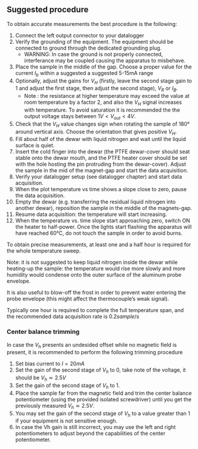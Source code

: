 \clearpage 



## Suggested procedure 

To obtain accurate measurements the best procedure is the following:



1. Connect the left output connector to your datalogger
1. Verify the grounding of the equipment. The equipment should be connected to ground through the dedicated grounding plug. 
    * WARNING: In case the ground is not properly connected, interferance may be coupled causing the apparatus to misbehave. 
1. Place the sample in the middle of the gap. Choose a proper value for the current $I_b$ within a suggested a suggested 5-15mA range
1. Optionally, adjust the gains for $V_H$ (firstly, leave the second stage gain to $1$ and adjust the first stage, then adjust the second stage), $V_R$ or $I_B$. 
    * Note : the resistance at higher temperature may exceed the value at room temperature by a factor 2, and also the $V_H$ signal increases with temperature. To avoid saturation it is recommended the the output voltage stays between $1V<V_{out}<4V$.
1. Check that the $V_H$ value changes sign when rotating the sample of 180° around vertical axis. Choose the orientation that gives positive $V_H$.
1. Fill about half of the dewar with liquid nitrogen and wait until the liquid surface is quiet.
1. Insert the cold finger into the dewar (the PTFE dewar-cover should seat stable onto the dewar mouth, and the PTFE heater cover should be set with the hole hosting the pin protruding from the dewar-cover). Adjust the sample in the mid of the magnet-gap and start the data acquisition.
1. Verify your datalogger setup (see datalogger chapter) and start data acquisition.
1. When the plot temperature vs time shows a slope close to zero, pause the data acquisition.
1. Empty the dewar (e.g. transferring the residual liquid nitrogen into another dewar), reposition the sample in the middle of the magnets-gap.
1. Resume data acquisition: the temperature will start increasing.
1. When the temperature vs. time slope start approaching zero, switch ON the heater to half-power. Once the lights start flashing the apparatus will have reached 60°C, do not touch the sample in order to avoid burns.

To obtain precise measurements, at least one and a half hour is required for the whole temperature sweep. 

Note: it is not suggested to keep liquid nitrogen inside the dewar while heating-up the sample: the temperature would rise more slowly and more humidity would condense onto the outer surface of the aluminum probe envelope. 

It is also useful to blow-off the frost in order to prevent water entering the probe envelope (this might affect the thermocouple's weak signal).

Typically one hour is required to complete the full temperature span, and the recommended data acquisition rate is $0.2 sample/s$

### Center balance trimming

In case the $V_h$ presents an undesided offset while no magnetic field is present, it is recommended to perform the following trimming procedure

1. Set bias current to $I=20mA$
1. Set the gain of the second stage of $V_h$ to 0, take note of the voltage, it should be $V_h\simeq2.5V$
1. Set the gain of the second stage of $V_h$ to 1. 
1. Place the sample far from the magnetic field and trim the center balance potentiometer (using the provided isolated screwdriver) until you get the previously measured $V_h\simeq2.5V$.
  1. You may set the gain of the second stage of $V_h$ to a value greater than 1 if your equipment is not sensitive enough.
  1. In case the Vh gain is still incorrect, you may use the left and right potentiometers to adjust beyond the capabilities of the center potentiometer.
